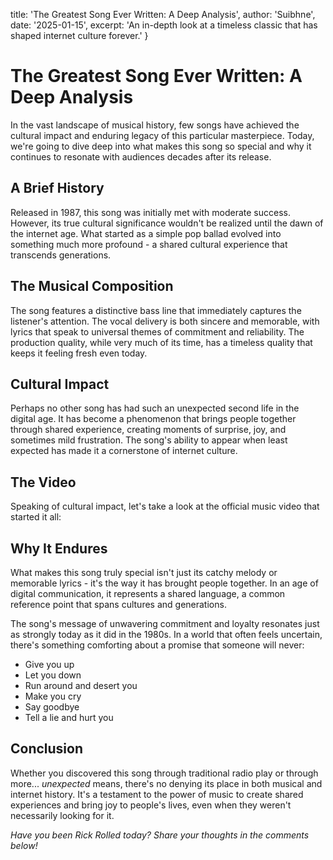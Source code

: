   title: 'The Greatest Song Ever Written: A Deep Analysis',
  author: 'Suibhne',
  date: '2025-01-15',
  excerpt: 'An in-depth look at a timeless classic that has shaped internet culture forever.'
}

# The Greatest Song Ever Written: A Deep Analysis

In the vast landscape of musical history, few songs have achieved the cultural impact and enduring legacy of this particular masterpiece. Today, we're going to dive deep into what makes this song so special and why it continues to resonate with audiences decades after its release.

## A Brief History

Released in 1987, this song was initially met with moderate success. However, its true cultural significance wouldn't be realized until the dawn of the internet age. What started as a simple pop ballad evolved into something much more profound - a shared cultural experience that transcends generations.

## The Musical Composition

The song features a distinctive bass line that immediately captures the listener's attention. The vocal delivery is both sincere and memorable, with lyrics that speak to universal themes of commitment and reliability. The production quality, while very much of its time, has a timeless quality that keeps it feeling fresh even today.

## Cultural Impact

Perhaps no other song has had such an unexpected second life in the digital age. It has become a phenomenon that brings people together through shared experience, creating moments of surprise, joy, and sometimes mild frustration. The song's ability to appear when least expected has made it a cornerstone of internet culture.

## The Video

Speaking of cultural impact, let's take a look at the official music video that started it all:

<YouTube id="dQw4w9WgXcQ" title="Rick Astley - Never Gonna Give You Up (Official Video)" autoplay />

## Why It Endures

What makes this song truly special isn't just its catchy melody or memorable lyrics - it's the way it has brought people together. In an age of digital communication, it represents a shared language, a common reference point that spans cultures and generations.

The song's message of unwavering commitment and loyalty resonates just as strongly today as it did in the 1980s. In a world that often feels uncertain, there's something comforting about a promise that someone will never:

- Give you up
- Let you down  
- Run around and desert you
- Make you cry
- Say goodbye
- Tell a lie and hurt you

## Conclusion

Whether you discovered this song through traditional radio play or through more... *unexpected* means, there's no denying its place in both musical and internet history. It's a testament to the power of music to create shared experiences and bring joy to people's lives, even when they weren't necessarily looking for it.

*Have you been Rick Rolled today? Share your thoughts in the comments below!*
